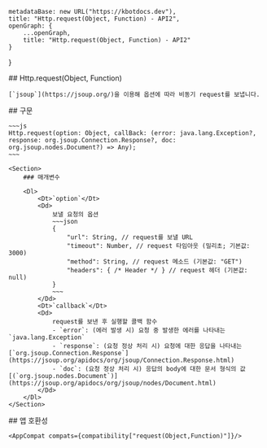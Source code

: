 
    metadataBase: new URL("https://kbotdocs.dev"),
    title: "Http.request(Object, Function) - API2",
    openGraph: {
        ...openGraph,
        title: "Http.request(Object, Function) - API2"
    }
}

<Section>
    ## Http.request(Object, Function)

    [`jsoup`](https://jsoup.org/)을 이용해 옵션에 따라 비동기 request를 보냅니다.
</Section>
<Section>
    ## 구문

    ~~~js
    Http.request(option: Object, callBack: (error: java.lang.Exception?, response: org.jsoup.Connection.Response?, doc: org.jsoup.nodes.Document?) => Any);
    ~~~

    <Section>
        ### 매개변수

        <Dl>
            <Dt>`option`</Dt>
            <Dd>
                보낼 요청의 옵션
                ~~~json
                {
                    "url": String, // request를 보낼 URL
                    "timeout": Number, // request 타임아웃 (밀리초; 기본값: 3000)
                    "method": String, // request 메소드 (기본값: "GET")
                    "headers": { /* Header */ } // request 헤더 (기본값: null)
                }
                ~~~
            </Dd>
            <Dt>`callback`</Dt>
            <Dd>
                request를 보낸 후 실행할 콜백 함수
                - `error`: (에러 발생 시) 요청 중 발생한 에러를 나타내는 `java.lang.Exception`
                - `response`: (요청 정상 처리 시) 요청에 대한 응답을 나타내는 [`org.jsoup.Connection.Response`](https://jsoup.org/apidocs/org/jsoup/Connection.Response.html)
                - `doc`: (요청 정상 처리 시) 응답의 body에 대한 문서 형식의 값 [(`org.jsoup.nodes.Document`)](https://jsoup.org/apidocs/org/jsoup/nodes/Document.html)
            </Dd>
        </Dl>
    </Section>
</Section>
<Section>
    ## 앱 호환성

    <AppCompat compats={compatibility["request(Object,Function)"]}/>
</Section>